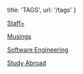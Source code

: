 
  title: 'TAGS',
  url: '/tags'
}


[Staff+](/tags/staff-plus)

[Musings](/tags/musings)

[Software Engineering](/tags/software-engineering)

[Study Abroad](/tags/study-abroad)
